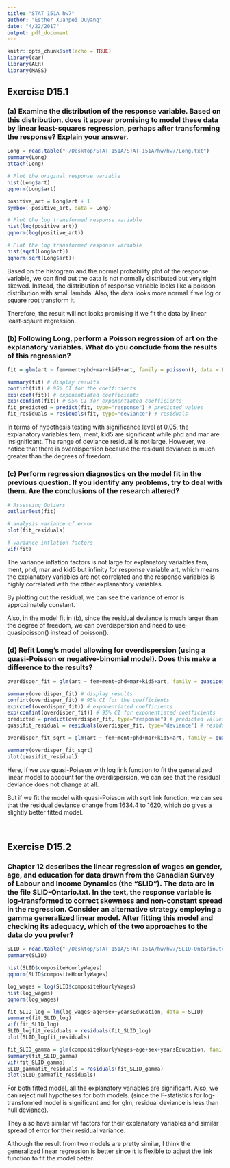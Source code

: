 ```yaml
---
title: "STAT 151A hw7"
author: "Esther Xuanpei Ouyang"
date: "4/22/2017"
output: pdf_document
---
```


```r
knitr::opts_chunk$set(echo = TRUE)
library(car)
library(AER)
library(MASS)
```

## Exercise D15.1

### (a) Examine the distribution of the response variable. Based on this distribution, does it appear promising to model these data by linear least-squares regression, perhaps after transforming the response? Explain your answer.

```r
Long = read.table("~/Desktop/STAT 151A/STAT-151A/hw/hw7/Long.txt")
summary(Long)
attach(Long)

# Plot the original response variable
hist(Long$art)
qqnorm(Long$art)

positive_art = Long$art + 1
symbox(~positive_art, data = Long)

# Plot the log transformed response variable
hist(log(positive_art))
qqnorm(log(positive_art))

# Plot the log transformed response variable
hist(sqrt(Long$art))
qqnorm(sqrt(Long$art))
```


Based on the histogram and the normal probability plot of the response variable, we can find out the data is not normally distributed but very right skewed. Instead, the distribution of response variable looks like a poisson distribution with small lambda. Also, the data looks more normal if we log or square root transform it.


Therefore, the result will not looks promising if we fit the data by linear least-sqaure regression.



### (b) Following Long, perform a Poisson regression of art on the explanatory variables. What do you conclude from the results of this regression?

```r
fit = glm(art ~ fem+ment+phd+mar+kid5+art, family = poisson(), data = Long)

summary(fit) # display results
confint(fit) # 95% CI for the coefficients
exp(coef(fit)) # exponentiated coefficients
exp(confint(fit)) # 95% CI for exponentiated coefficients
fit_predicted = predict(fit, type="response") # predicted values
fit_residuals = residuals(fit, type="deviance") # residuals
```


In terms of hypothesis testing with significance level at 0.05, the explanatory variables fem, ment, kid5 are significant while phd and mar are insignificant. 
The range of deviance residual is not large. However, we notice that there is overdispersion because the residual deviance is much greater than the degrees of freedom.




### (c) Perform regression diagnostics on the model fit in the previous question. If you identify any problems, try to deal with them. Are the conclusions of the research altered?

```r
# Assessing Outiers
outlierTest(fit)

# analysis variance of error
plot(fit_residuals)

# variance inflation factors
vif(fit)
```


The variance inflation factors is not large for explanatory variables fem, ment, phd, mar and kid5 but infinity for response variable art, which means the explanatory variables are not correlated and the response variables is highly correlated with the other explanantory variables.


By plotting out the residual, we can see the variance of error is approximately constant.


Also, in the model fit in (b), since the residual deviance is much larger than the degree of freedom, we can overdispersion and need to use quasipoisson() instead of poisson().


### (d) Refit Long’s model allowing for overdispersion (using a quasi-Poisson or negative-binomial model). Does this make a difference to the results?

```r
overdisper_fit = glm(art ~ fem+ment+phd+mar+kid5+art, family = quasipoisson(link = "log"), data = Long)

summary(overdisper_fit) # display results
confint(overdisper_fit) # 95% CI for the coefficients
exp(coef(overdisper_fit)) # exponentiated coefficients
exp(confint(overdisper_fit)) # 95% CI for exponentiated coefficients
predicted = predict(overdisper_fit, type="response") # predicted values
quasifit_residual = residuals(overdisper_fit, type="deviance") # residuals

overdisper_fit_sqrt = glm(art ~ fem+ment+phd+mar+kid5+art, family = quasipoisson(link = "sqrt"), data = Long)

summary(overdisper_fit_sqrt)
plot(quasifit_residual)
```


Here, if we use quasi-Poisson with log link function to fit the generalized linear model to account for the overdispersion, we can see that the residual deviance does not change at all. 


But if we fit the model with quasi-Poisson with sqrt link function, we can see that the residual deviance change from 1634.4 to 1620, which do gives a slightly better fitted model. 


<br>


## Exercise D15.2 

### Chapter 12 describes the linear regression of wages on gender, age, and education for data drawn from the Canadian Survey of Labour and Income Dynamics (the “SLID”). The data are in the file SLID-Ontario.txt. In the text, the response variable is log-transformed to correct skewness and non-constant spread in the regression. Consider an alternative strategy employing a gamma generalized linear model. After fitting this model and checking its adequacy, which of the two approaches to the data do you prefer?

```r
SLID = read.table("~/Desktop/STAT 151A/STAT-151A/hw/hw7/SLID-Ontario.txt", header = TRUE)
summary(SLID)

hist(SLID$compositeHourlyWages)
qqnorm(SLID$compositeHourlyWages)

log_wages = log(SLID$compositeHourlyWages)
hist(log_wages)
qqnorm(log_wages)

fit_SLID_log = lm(log_wages~age+sex+yearsEducation, data = SLID)
summary(fit_SLID_log)
vif(fit_SLID_log)
SLID_logfit_residuals = residuals(fit_SLID_log)
plot(SLID_logfit_residuals)

fit_SLID_gamma = glm(compositeHourlyWages~age+sex+yearsEducation, family = Gamma, data = SLID)
summary(fit_SLID_gamma)
vif(fit_SLID_gamma)
SLID_gammafit_residuals = residuals(fit_SLID_gamma)
plot(SLID_gammafit_residuals)
```

For both fitted model, all the explanatory variables are significant. Also, we can reject null hypotheses for both models. (since the F-statistics for log-transformed model is significant and for glm, residual deviance is less than null deviance). 


They also have similar vif factors for their explanatory variables and similar spread of error for their residual variance.


Although the result from two models are pretty similar, I think the generalized linear regression is better since it is flexible to adjust the link function to fit the model better.